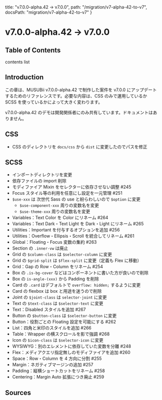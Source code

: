   title: "v7.0.0-alpha.42 → v7.0.0",
  path: "/migration/v7-alpha-42-to-v7",
  docsPath: "migration/v7-alpha-42-to-v7"
}




# v7.0.0-alpha.42 → v7.0.0

## Table of Contents

contents list

## Introduction

この章は、MUSUBii v7.0.0-alpha.42 で制作した案件を v7.0.0 にアップデートするためのリファレンスです。必要な内容は、CSS のみで運用しているか SCSS を使っているかによって大きく変わります。

v7.0.0-alpha.42 のデモは開発関係者にのみ共有しています。ドキュメントはありません。

## CSS

- CSS のディレクトリを `docs/css` から `dist` に変更したのでパスを修正

## SCSS

- インポートディレクトリを変更
- 依存ファイルの import 削除
- モディファイア Mixin をセレクターに依存させない調整 #245
- Focus スタイル等の利用を任意にし設定を一元管理 #251
- `$use-xxx` は 次世代 Sass の use と紛らわしいので `$option` に変更
  - `$use-component-xxx` 周りの変数名を変更
  - `$use-theme-xxx` 周りの変数名を変更
- Variables：Text Color を Color にリネーム #264
- Variables：Text Dark・Text Light を Dark・Light にリネーム #265
- Utilities：Important を付与するオプションを追加 #256
- Utilities：Overflow・Ellipsis・Scroll を統合してリネーム #261
- Global：Floating・Focus 変数の集約 #263
- Section の `.inner-vw` は廃止
- Grid の `$column-class` は `$selector-column` に変更
- Grid の `$grid-split` は `$flex-split` に変更（定義も Flex に移動）
- Grid：Gap の Row・Column をリネーム #254
- Box の `.is-bg-cover` などはコンポーネントに書いた方が良いので削除
- Box の `is-angle-(xxx)` から Padding を削除
- Card の `.card` はデフォルトで `overflow: hidden;` するように変更
- Card の flexbox は box と用途を迷うので削除
- Joint の `$joint-class` は `selector-joint` に変更
- Text の `$text-class` は `$selector-text` に変更
- Text：Disabled スタイルを追加 #267
- Button の `$button-class` は `$selector-button` に変更
- Button：役割ごとの Floating 設定を可能にする #262
- List：四角と米印のスタイルを追加 #266
- Table：Wrapper の横スクロールを影で強調 #268
- Icon の `$icon-class` は `$selector-icon` に変更
- WYSIWYG：別のエレメントに依存していた変数を分離 #248
- Flex：メディアクエリ指定無しのモディファイアを追加 #260
- Space：Row・Column を 4 方向に分割 #255
- Margin：ネガティブマージンの追加 #257
- Padding：縦横ショートカットをリネーム #258
- Centering：Margin Auto 拡張につき廃止 #259

## Sources

<PreviewSources title={meta.title} docsPath={meta.docsPath} />
